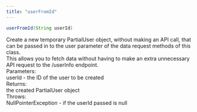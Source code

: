 ```yaml
---
title: "userFromId"
---
```

```java java
userFromId(String userId)

```

Create a new temporary PartialUser object, without making an API call, that can be passed in to the user parameter of the data request methods of this class.  
This allows you to fetch data without having to make an extra unnecessary API request to the /userInfo endpoint.  
Parameters:  
userId - the ID of the user to be created  
Returns:  
the created PartialUser object  
Throws:  
NullPointerException - if the userId passed is null



